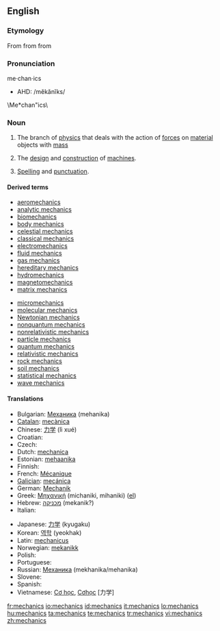 {{wikipedia}}
==English==

===Etymology===
From {{etyl|la|en}} {{term|mechanicus|lang=la}} from {{etyl|grc|en}} {{term|μηχανικός|tr=mēkhanikos|lang=grc|sc=polytonic}} from {{term|μηχανή||machine, tool|tr=mēkhanē|lang=grc|sc=polytonic}}

===Pronunciation===
me·chan·ics
* AHD: /mĕkănĭks/
\Me*chan"ics\

===Noun===
{{en-noun|-}}

# {{physics}} The branch of [[physics]] that deals with the action of [[force]]s on [[material]] objects with [[mass]]
# The [[design]] and [[construction]] of [[machine]]s.
# {{context|writing}} [[spelling|Spelling]] and [[punctuation]].

====Derived terms====
{{rel-top|Derived terms}}
* [[aeromechanics]]
* [[analytic mechanics]]
* [[biomechanics]]
* [[body mechanics]]
* [[celestial mechanics]]
* [[classical mechanics]]
* [[electromechanics]]
* [[fluid mechanics]]
* [[gas mechanics]]
* [[hereditary mechanics]]
* [[hydromechanics]]
* [[magnetomechanics]]
* [[matrix mechanics]]
{{rel-mid}}
* [[micromechanics]]
* [[molecular mechanics]]
* [[Newtonian mechanics]]
* [[nonquantum mechanics]]
* [[nonrelativistic mechanics]]
* [[particle mechanics]]
* [[quantum mechanics]]
* [[relativistic mechanics]]
* [[rock mechanics]]
* [[soil mechanics]]
* [[statistical mechanics]]
* [[wave mechanics]]
{{rel-bottom}}

====Translations====
{{top}}
* Bulgarian: [[Механика]] (mehanika)
* [[Catalan]]: [[mecànica]] {{f}}
* Chinese: [[力学]] (lì xué)
* Croatian: {{t-|hr|mehanika|f}}
* Czech: {{t-|cs|mechanika|f}}
* Dutch: [[mechanica]]
* Estonian: [[mehaanika]]
* Finnish: {{t-|fi|mekaniikka}}
* French: [[Mécanique]] {{m}}
* [[Galician]]: [[mecánica]]
* German: [[Mechanik]]
* Greek: [[Μηχανική]] {{f}} (michaniki, mihaniki) ([[:el:Μηχανική|el]])
* Hebrew: [[מכניקה]] (mekanik?)
* Italian: {{t+|it|meccanica|f}}
{{mid}}
* Japanese: [[力学]] (kyugaku)
* Korean: [[역학]] (yeokhak)
* Latin: [[mechanicus]]
* Norwegian: [[mekanikk]]
* Polish: {{t-|pl|mechanika|f}}
* Portuguese: {{t+|pt|mecânica|f}}
* Russian: [[Механика]] (mekhanika/mehanika)
* Slovene: {{t+|sl|mehanika|f}}
* Spanish: {{t+|es|mecánica|f}}
* Vietnamese: [[Cơ học]], [[Cơhọc]] [力学]
{{bottom}}

[[fr:mechanics]]
[[io:mechanics]]
[[id:mechanics]]
[[it:mechanics]]
[[lo:mechanics]]
[[hu:mechanics]]
[[ta:mechanics]]
[[te:mechanics]]
[[tr:mechanics]]
[[vi:mechanics]]
[[zh:mechanics]]